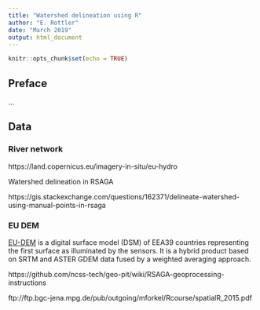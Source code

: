 ---
title: "Watershed delineation using R"
author: "E. Rottler"
date: "March 2019"
output: html_document
---

```{r setup, include=FALSE}
knitr::opts_chunk$set(echo = TRUE)
```

## Preface

...

## Data


### River network

https://land.copernicus.eu/imagery-in-situ/eu-hydro


Watershed delineation in RSAGA

https://gis.stackexchange.com/questions/162371/delineate-watershed-using-manual-points-in-rsaga




### EU DEM

[EU-DEM](https://land.copernicus.eu/imagery-in-situ) is a digital surface model (DSM) of EEA39 countries representing the first surface as illuminated by the sensors. It is a hybrid product based on SRTM and ASTER GDEM data fused by a weighted averaging approach. 


https://github.com/ncss-tech/geo-pit/wiki/RSAGA-geoprocessing-instructions

ftp://ftp.bgc-jena.mpg.de/pub/outgoing/mforkel/Rcourse/spatialR_2015.pdf

